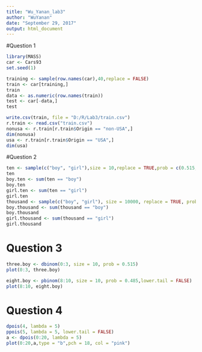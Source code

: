 ```yaml
---
title: "Wu_Yanan_lab3"
author: "WuYanan"
date: "September 29, 2017"
output: html_document
---
```


#Question 1
```r
library(MASS)
car <- Cars93
set.seed(1)

training <- sample(row.names(car),40,replace = FALSE)
train <- car[training,]
train
data <- as.numeric(row.names(train))
test <- car[-data,]
test

write.csv(train, file = "D:/R/Lab3/train.csv")
r.train <- read.csv("train.csv")
nonusa <- r.train[r.train$Origin == "non-USA",]
dim(nonusa)
usa <- r.train[r.train$Origin == "USA",]
dim(usa)
```

#Question 2
```r
ten <- sample(c("boy", "girl"),size = 10,replace = TRUE,prob = c(0.515,0.485))
ten
boy.ten <- sum(ten == "boy")
boy.ten
girl.ten <- sum(ten == "girl")
girl.ten
thousand <- sample(c("boy", "girl"), size = 10000, replace = TRUE, prob = c(0.515,0.485))
boy.thousand <- sum(thousand == "boy")
boy.thousand
girl.thousand <- sum(thousand == "girl")
girl.thousand
```

# Question 3
```r
three.boy <- dbinom(0:3, size = 10, prob = 0.515)
plot(0:3, three.boy)

eight.boy <- pbinom(8:10, size = 10, prob = 0.485,lower.tail = FALSE)
plot(8:10, eight.boy)
```

# Question 4
```r
dpois(4, lambda = 5)
ppois(5, lambda = 5, lower.tail = FALSE)
a <- dpois(0:20, lambda = 5)
plot(0:20,a,type = "b",pch = 18, col = "pink")
```